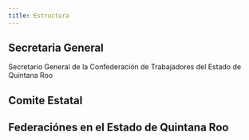 ```yaml
---
title: Estructura
---
```



## Secretaria General

Secretario General de la Confederación de Trabajadores del Estado de Quintana Roo

<SecretariaGeneralEstructureRow />


## Comite Estatal 

<ComiteEstatalEstructureRow />

## Federaciónes en el Estado de Quintana Roo

<FederacionesEstructureRow />

